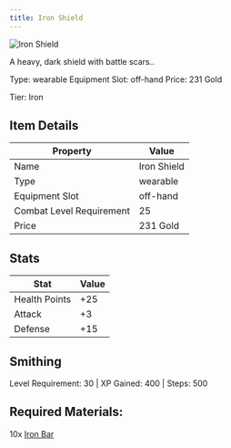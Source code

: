 ```yaml
---
title: Iron Shield
---
```


<div className="flex items-start gap-6 mb-8">
  <div className="flex-shrink-0">
    <img src="/assets/resources/crafting/weapons/shields/iron_shield.png" alt="Iron Shield" className="w-24 h-24 border rounded-lg" />
  </div>
  <div className="flex-1">
    <div className="space-y-2">
      <p className="text-lg text-muted-foreground">A heavy, dark shield with battle scars..</p>
      <div className="flex flex-wrap gap-4 text-sm">
        <span className="px-2 py-1 bg-green-100 dark:bg-green-900 rounded-md">
          Type: wearable
        </span>
        <span className="px-2 py-1 bg-purple-100 dark:bg-purple-900 rounded-md">
          Equipment Slot: off-hand
        </span>
        <span className="px-2 py-1 bg-yellow-100 dark:bg-yellow-900 rounded-md">
          Price: 231 Gold
        </span>
      </div>
      <p className="text-sm font-medium">Tier: Iron</p>
    </div>
  </div>
</div>

## Item Details
| Property | Value |
|----------|-------|
| Name | Iron Shield |
| Type | wearable |
| Equipment Slot | off-hand |
| Combat Level Requirement | 25 |
| Price | 231 Gold |

## Stats
| Stat | Value |
|------|-------|
| Health Points | +25 |
| Attack | +3 |
| Defense | +15 |

## Smithing
Level Requirement: 30 | XP Gained: 400 | Steps: 500

## Required Materials:
10x [Iron Bar](/docs/resources/individual/iron_bar)

